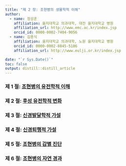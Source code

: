 ```yaml
---
title: "제 2 장: 조현병의 생물학적 이해"
author:
  - name: 정성훈
    affiliation: 을지대학교 의과대학, 대전 을지대학교 병원
    affiliation_url: http://www.emc.ac.kr/index.jsp
    orcid_id: 0000-0002-7404-9056
  - name: 김용식
    affiliation: 을지대학교 의과대학, 노원 을지대학교 병원
    orcid_id: 0000-0002-8845-5186
    affiliation_url: http://www.eulji.or.kr/index.jsp

date: "`r Sys.Date()`"
toc: false
output: distill::distill_article
---
```


### 제 1 절: [조현병의 유전학적 이해](article-02-01.html)

### 제 2 절: [후성 유전학적 변화](article-02-02.html)

### 제 3 절: [신경발달학적 가설](article-02-03.html)

### 제 4 절: [신경퇴행적 가설](article-02-04.html)

### 제 5 절: [조현병의 감별 진단](article-01-05.html)

### 제 6 절: [조현병의 자연 경과](article-01-06.html)
